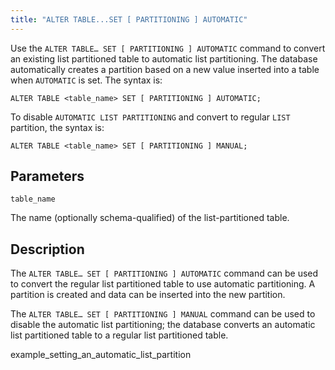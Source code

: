 ```yaml
---
title: "ALTER TABLE...SET [ PARTITIONING ] AUTOMATIC"
---
```


<div id="alter_table_set_partitioning_automatic" class="registered_link"></div>

Use the `ALTER TABLE… SET [ PARTITIONING ] AUTOMATIC` command to convert an existing list partitioned table to automatic list partitioning. The database automatically creates a partition based on a new value inserted into a table when `AUTOMATIC` is set. The syntax is:

```text
ALTER TABLE <table_name> SET [ PARTITIONING ] AUTOMATIC;
```

To disable `AUTOMATIC LIST PARTITIONING` and convert to regular `LIST` partition, the syntax is:

```text
ALTER TABLE <table_name> SET [ PARTITIONING ] MANUAL;
```

## Parameters

`table_name`

 The name (optionally schema-qualified) of the list-partitioned table.

## Description

The `ALTER TABLE… SET [ PARTITIONING ] AUTOMATIC` command can be used to convert the regular list partitioned table to use automatic partitioning. A partition is created and data can be inserted into the new partition.

The `ALTER TABLE… SET [ PARTITIONING ] MANUAL` command can be used to disable the automatic list partitioning; the database converts an automatic list partitioned table to a regular list partitioned table.

<div class="toctree" maxdepth="3">

example_setting_an_automatic_list_partition

</div>
